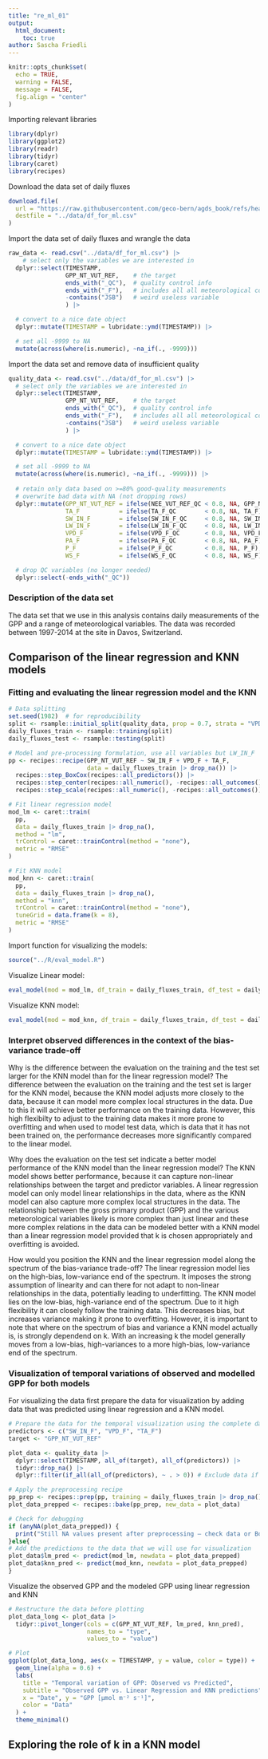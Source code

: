```yaml
---
title: "re_ml_01"
output: 
  html_document:
    toc: true
author: Sascha Friedli
---
```

```r
knitr::opts_chunk$set(
  echo = TRUE,        
  warning = FALSE,    
  message = FALSE,    
  fig.align = "center"
)
```

Importing relevant libraries
```R
library(dplyr)
library(ggplot2)
library(readr)
library(tidyr)
library(caret)
library(recipes)

```

Download the data set of daily fluxes
```R
download.file(
  url = "https://raw.githubusercontent.com/geco-bern/agds_book/refs/heads/main/book/data/FLX_CH-Dav_FLUXNET2015_FULLSET_DD_1997-2014_1-3.csv",
  destfile = "../data/df_for_ml.csv"
)
```

Import the data set of daily fluxes and wrangle the data
```R
raw_data <- read.csv("../data/df_for_ml.csv") |>
    # select only the variables we are interested in
  dplyr::select(TIMESTAMP,
                GPP_NT_VUT_REF,    # the target
                ends_with("_QC"),  # quality control info
                ends_with("_F"),   # includes all all meteorological covariates
                -contains("JSB")   # weird useless variable
                ) |>

  # convert to a nice date object
  dplyr::mutate(TIMESTAMP = lubridate::ymd(TIMESTAMP)) |>

  # set all -9999 to NA
  mutate(across(where(is.numeric), ~na_if(., -9999)))
```

Import the data set and remove data of insufficient quality
```R
quality_data <- read.csv("../data/df_for_ml.csv") |>
  # select only the variables we are interested in
  dplyr::select(TIMESTAMP,
                GPP_NT_VUT_REF,    # the target
                ends_with("_QC"),  # quality control info
                ends_with("_F"),   # includes all all meteorological covariates
                -contains("JSB")   # weird useless variable
                ) |>

  # convert to a nice date object
  dplyr::mutate(TIMESTAMP = lubridate::ymd(TIMESTAMP)) |>

  # set all -9999 to NA
  mutate(across(where(is.numeric), ~na_if(., -9999))) |> 
  
  # retain only data based on >=80% good-quality measurements
  # overwrite bad data with NA (not dropping rows)
  dplyr::mutate(GPP_NT_VUT_REF = ifelse(NEE_VUT_REF_QC < 0.8, NA, GPP_NT_VUT_REF),
                TA_F           = ifelse(TA_F_QC        < 0.8, NA, TA_F),
                SW_IN_F        = ifelse(SW_IN_F_QC     < 0.8, NA, SW_IN_F),
                LW_IN_F        = ifelse(LW_IN_F_QC     < 0.8, NA, LW_IN_F),
                VPD_F          = ifelse(VPD_F_QC       < 0.8, NA, VPD_F),
                PA_F           = ifelse(PA_F_QC        < 0.8, NA, PA_F),
                P_F            = ifelse(P_F_QC         < 0.8, NA, P_F),
                WS_F           = ifelse(WS_F_QC        < 0.8, NA, WS_F)) |> 

  # drop QC variables (no longer needed)
  dplyr::select(-ends_with("_QC"))

```

### Description of the data set
The data set that we use in this analysis contains daily measurements of the GPP and a range of meteorological variables. The data was recorded between 1997-2014 at the site in Davos, Switzerland.

## Comparison of the linear regression and KNN models

### Fitting and evaluating the linear regression model and the KNN
```R
# Data splitting
set.seed(1982)  # for reproducibility
split <- rsample::initial_split(quality_data, prop = 0.7, strata = "VPD_F")
daily_fluxes_train <- rsample::training(split)
daily_fluxes_test <- rsample::testing(split)

# Model and pre-processing formulation, use all variables but LW_IN_F
pp <- recipes::recipe(GPP_NT_VUT_REF ~ SW_IN_F + VPD_F + TA_F, 
                      data = daily_fluxes_train |> drop_na()) |> 
  recipes::step_BoxCox(recipes::all_predictors()) |> 
  recipes::step_center(recipes::all_numeric(), -recipes::all_outcomes()) |>
  recipes::step_scale(recipes::all_numeric(), -recipes::all_outcomes())

# Fit linear regression model
mod_lm <- caret::train(
  pp, 
  data = daily_fluxes_train |> drop_na(), 
  method = "lm",
  trControl = caret::trainControl(method = "none"),
  metric = "RMSE"
)

# Fit KNN model
mod_knn <- caret::train(
  pp, 
  data = daily_fluxes_train |> drop_na(), 
  method = "knn",
  trControl = caret::trainControl(method = "none"),
  tuneGrid = data.frame(k = 8),
  metric = "RMSE"
)

```

Import function for visualizing the models:
```R
source("../R/eval_model.R")
```

Visualize Linear model:
```R
eval_model(mod = mod_lm, df_train = daily_fluxes_train, df_test = daily_fluxes_test)
```

Visualize KNN model:
```R
eval_model(mod = mod_knn, df_train = daily_fluxes_train, df_test = daily_fluxes_test)
```

### Interpret observed differences in the context of the bias-variance trade-off

Why is the difference between the evaluation on the training and the test set larger for the KNN model than for the linear regression model?
The difference between the evaluation on the training and the test set is larger for the KNN model, because the KNN model adjusts more closely to the data, because it can model more complex local structures in the data. Due to this it will achieve better performance on the training data. However, this high flexibilty to adjust to the training data makes it more prone to overfitting and when used to model test data, which is data that it has not been trained on, the performance decreases more significantly compared to the linear model.

Why does the evaluation on the test set indicate a better model performance of the KNN model than the linear regression model?
The KNN model shows better performance, because it can capture non-linear relationships between the target and predictor variables. A linear regression model can only model linear relationships in the data, where as the KNN model can also capture more complex local structures in the data. The relationship between the gross primary product (GPP) and the various meteorological variables likely is more complex than just linear and these more complex relations in the data can be modeled better with a KNN model than a linear regression model provided that k is chosen appropriately and overfitting is avoided. 

How would you position the KNN and the linear regression model along the spectrum of the bias-variance trade-off?
The linear regression model lies on the high-bias, low-variance end of the spectrum. It imposes the strong assumption of linearity and can there for not adapt to non-linear relationships in the data, potentially leading to underfitting.
The KNN model lies on the low-bias, high-variance end of the spectrum. Due to it high flexibility it can closely follow the training data. This decreases bias, but increases variance making it prone to overfitting. However, it is important to note that where on the spectrum of bias and variance a KNN model actually is, is strongly dependend on k. With an increasing k the model generally moves from a low-bias, high-variances to a more high-bias, low-variance end of the spectrum.

### Visualization of temporal variations of observed and modelled GPP for both models

For visualizing the data first prepare the data for visualization by adding data that was predicted using linear regression and a KNN model.
```R
# Prepare the data for the temporal visualization using the complete data
predictors <- c("SW_IN_F", "VPD_F", "TA_F")
target <- "GPP_NT_VUT_REF"

plot_data <- quality_data |> 
  dplyr::select(TIMESTAMP, all_of(target), all_of(predictors)) |>
  tidyr::drop_na() |>
  dplyr::filter(if_all(all_of(predictors), ~ . > 0)) # Exclude data if a predictor is negative

# Apply the preprocessing recipe
pp_prep <- recipes::prep(pp, training = daily_fluxes_train |> drop_na())
plot_data_prepped <- recipes::bake(pp_prep, new_data = plot_data)

# Check for debugging
if (anyNA(plot_data_prepped)) {
  print("Still NA values present after preprocessing – check data or BoxCox suitability.")
}else{
# Add the predictions to the data that we will use for visualization
plot_data$lm_pred <- predict(mod_lm, newdata = plot_data_prepped)
plot_data$knn_pred <- predict(mod_knn, newdata = plot_data_prepped)
}

```

Visualize the observed GPP and the modeled GPP using linear regression and KNN
```R
# Restructure the data before plotting
plot_data_long <- plot_data |>
  tidyr::pivot_longer(cols = c(GPP_NT_VUT_REF, lm_pred, knn_pred),
                      names_to = "type",
                      values_to = "value")

# Plot
ggplot(plot_data_long, aes(x = TIMESTAMP, y = value, color = type)) +
  geom_line(alpha = 0.6) +
  labs(
    title = "Temporal variation of GPP: Observed vs Predicted",
    subtitle = "Observed GPP vs. Linear Regression and KNN predictions",
    x = "Date", y = "GPP [µmol m⁻² s⁻¹]",
    color = "Data"
  ) +
  theme_minimal()

```


## Exploring the role of k in a KNN model





